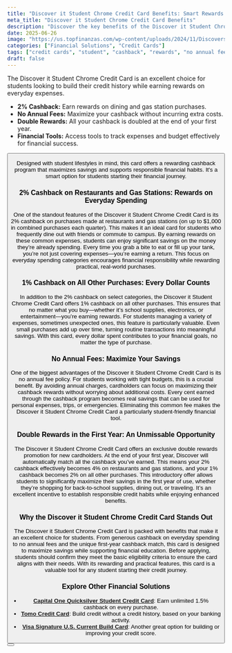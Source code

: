 ```yaml
---
title: "Discover it Student Chrome Credit Card Benefits: Smart Rewards for Students"
meta_title: "Discover it Student Chrome Credit Card Benefits"
description: "Discover the key benefits of the Discover it Student Chrome Credit Card: 2% cashback on restaurants and gas, no annual fees, and double rewards in your first year. Perfect for students building credit."
date: 2025-06-26
image: "https://us.topfinanzas.com/wp-content/uploads/2024/11/Discoverst1.webp"
categories: ["Financial Solutions", "Credit Cards"]
tags: ["credit cards", "student", "cashback", "rewards", "no annual fee"]
draft: false
---
```


The Discover it Student Chrome Credit Card is an excellent choice for students looking to build their credit history while earning rewards on everyday expenses.

- **2% Cashback:** Earn rewards on dining and gas station purchases.
- **No Annual Fees:** Maximize your cashback without incurring extra costs.
- **Double Rewards:** All your cashback is doubled at the end of your first year.
- **Financial Tools:** Access tools to track expenses and budget effectively for financial success.

<Button label="See How It Works" link="/financial-solutions/discover-it-student-chrome-credit-card-requirements" color="#e55c20" />

Designed with student lifestyles in mind, this card offers a rewarding cashback program that maximizes savings and supports responsible financial habits. It's a smart option for students starting their financial journey.

### 2% Cashback on Restaurants and Gas Stations: Rewards on Everyday Spending

One of the standout features of the Discover it Student Chrome Credit Card is its 2% cashback on purchases made at restaurants and gas stations (on up to $1,000 in combined purchases each quarter). This makes it an ideal card for students who frequently dine out with friends or commute to campus. By earning rewards on these common expenses, students can enjoy significant savings on the money they’re already spending. Every time you grab a bite to eat or fill up your tank, you’re not just covering expenses—you’re earning a return. This focus on everyday spending categories encourages financial responsibility while rewarding practical, real-world purchases.

### 1% Cashback on All Other Purchases: Every Dollar Counts

In addition to the 2% cashback on select categories, the Discover it Student Chrome Credit Card offers 1% cashback on all other purchases. This ensures that no matter what you buy—whether it’s school supplies, electronics, or entertainment—you’re earning rewards. For students managing a variety of expenses, sometimes unexpected ones, this feature is particularly valuable. Even small purchases add up over time, turning routine transactions into meaningful savings. With this card, every dollar spent contributes to your financial goals, no matter the type of purchase.

### No Annual Fees: Maximize Your Savings

One of the biggest advantages of the Discover it Student Chrome Credit Card is its no annual fee policy. For students working with tight budgets, this is a crucial benefit. By avoiding annual charges, cardholders can focus on maximizing their cashback rewards without worrying about additional costs. Every cent earned through the cashback program becomes real savings that can be used for personal expenses, trips, or emergencies. Eliminating this common fee makes the Discover it Student Chrome Credit Card a particularly student-friendly financial tool.

### Double Rewards in the First Year: An Unmissable Opportunity

The Discover it Student Chrome Credit Card offers an exclusive double rewards promotion for new cardholders. At the end of your first year, Discover will automatically match all the cashback you’ve earned. This means your 2% cashback effectively becomes 4% on restaurants and gas stations, and your 1% cashback becomes 2% on all other purchases. This introductory offer allows students to significantly maximize their savings in the first year of use, whether they’re shopping for back-to-school supplies, dining out, or traveling. It’s an excellent incentive to establish responsible credit habits while enjoying enhanced benefits.

### Why the Discover it Student Chrome Credit Card Stands Out

The Discover it Student Chrome Credit Card is packed with benefits that make it an excellent choice for students. From generous cashback on everyday spending to no annual fees and the unique first-year cashback match, this card is designed to maximize savings while supporting financial education. Before applying, students should confirm they meet the basic eligibility criteria to ensure the card aligns with their needs. With its rewarding and practical features, this card is a valuable tool for any student starting their credit journey.

### Explore Other Financial Solutions

- [**Capital One Quicksilver Student Credit Card**](/financial-solutions/capital-one-quicksilver-student-credit-card-benefits): Earn unlimited 1.5% cashback on every purchase.
- [**Tomo Credit Card**](/financial-solutions/tomo-credit-card-benefits): Build credit without a credit history, based on your banking activity.
- [**Visa Signature U.S. Current Build Card**](/financial-solutions/visa-signature-us-current-build-credit-card-benefits): Another great option for building or improving your credit score.

<Button label="Check Eligibility Requirements" link="/financial-solutions/discover-it-student-chrome-credit-card-requirements" color="#e55c20" />
